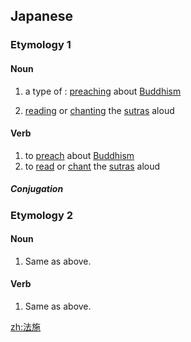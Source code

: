 ==Japanese==
{{ja-kanjitab|法|施}}

===Etymology 1===

====Noun====
{{ja-noun|ほうせ}}

# {{lb|ja|sort=ほうせ|Buddhism}} a type of {{m|ja|旦那|tr=danna||[[dāna]], Buddhist donations and charity work}}: [[preach]]ing about [[Buddhism]]
# [[read]]ing or [[chant]]ing the [[sutra]]s aloud

====Verb====
{{ja-verb-suru|ほうせ}}

# to [[preach]] about [[Buddhism]]
# to [[read]] or [[chant]] the [[sutra]]s aloud

=====Conjugation=====
{{ja-suru|ほうせ}}

===Etymology 2===

====Noun====
{{ja-noun|ほっせ}}

# Same as above.

====Verb====
{{ja-verb-suru|ほっせ}}

# Same as above.

[[zh:法施]]